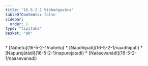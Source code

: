 ```yaml
---
title: "16.5.2.1 Vibhaṅgavāra"
tableOfContents: false
sidebar:
  order: 1
type: "tipitaka"
basket: "ab"
---
```



<DynamicBreadcrumb />



<TableOfContents>
* [Nahetu](16-5-2-1/nahetu)
* [Naadhipati](16-5-2-1/naadhipati)
* [Napurejātādi](16-5-2-1/napurejatadi)
* [Naāsevanādi](16-5-2-1/naasevanadi)
</TableOfContents>
